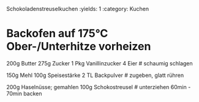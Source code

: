 Schokoladenstreuselkuchen
:yields: 1
:category: Kuchen

# Backofen auf 175°C Ober-/Unterhitze vorheizen
200g Butter
275g Zucker
1 Pkg Vanillinzucker
4 Eier
# schaumig schlagen

150g Mehl
100g Speisestärke
2 TL Backpulver
# zugeben, glatt rühren

200g Haselnüsse; gemahlen
100g Schokostreusel
# unterziehen
  60min - 70min backen


